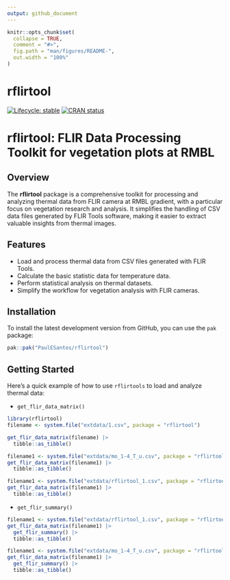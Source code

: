 ```yaml
---
output: github_document
---
```


<!-- README.md is generated from README.Rmd. Please edit that file -->

```r
knitr::opts_chunk$set(
  collapse = TRUE,
  comment = "#>",
  fig.path = "man/figures/README-",
  out.width = "100%"
)
```

# rflirtool

<!-- badges: start -->
[![Lifecycle: stable](https://img.shields.io/badge/lifecycle-stable-green.svg)](https://lifecycle.r-lib.org/articles/stages.html#stable)
[![CRAN status](https://www.r-pkg.org/badges/version/rflirtool)](https://CRAN.R-project.org/package=rflirtool)
<!-- badges: end -->

# rflirtool: FLIR Data Processing Toolkit for vegetation plots at RMBL

## Overview

The **rflirtool** package is a comprehensive toolkit for processing and analyzing thermal data from FLIR camera at RMBL gradient, with a particular focus on vegetation research and analysis. It simplifies the handling of CSV data files generated by FLIR Tools software, making it easier to extract valuable insights from thermal images.

## Features

- Load and process thermal data from CSV files generated with FLIR Tools.
- Calculate the basic statistic data for temperature data.
- Perform statistical analysis on thermal datasets.
- Simplify the workflow for vegetation analysis with FLIR cameras.

## Installation

To install the latest development version from GitHub, you can use the `pak` package:

``` r
pak::pak("PaulESantos/rflirtool")
```


## Getting Started

Here's a quick example of how to use `rflirtools` to load and analyze thermal data:

- `get_flir_data_matrix()` 

```r
library(rflirtool)
filename <- system.file("extdata/1.csv", package = "rflirtool")

get_flir_data_matrix(filename) |> 
  tibble::as_tibble()
```

```r
filename1 <- system.file("extdata/mo_1-4_T_u.csv", package = "rflirtool")
get_flir_data_matrix(filename1) |> 
  tibble::as_tibble()
```


```r
filename1 <- system.file("extdata/rflirtool_1.csv", package = "rflirtool")
get_flir_data_matrix(filename1) |> 
  tibble::as_tibble()
```

- `get_flir_summary()`

```r
filename1 <- system.file("extdata/rflirtool_1.csv", package = "rflirtool")
get_flir_data_matrix(filename1) |> 
  get_flir_summary() |> 
  tibble::as_tibble()
```


```r
filename1 <- system.file("extdata/mo_1-4_T_u.csv", package = "rflirtool")
get_flir_data_matrix(filename1) |> 
  get_flir_summary() |> 
  tibble::as_tibble()
```
